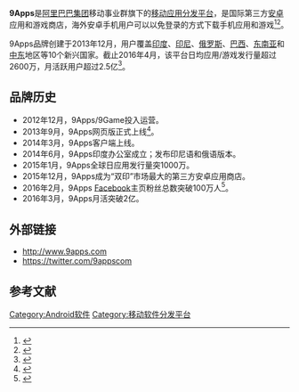 {{多個問題|
{{primarysources|time=2016-05-18T06:47:30+00:00}}
{{Notability Unreferenced |time=2016-05-25T02:27:53+00:00}}
{{advert|time=2016-05-18T06:47:30+00:00}}
}}
{{Infobox software
| name = 9Apps
| title =
| logo =
| screenshot =
| caption = 
| latest release version = 3.3.5.500
| latest release date = {{Start date and age|2019|10|10}}
| operating system = [[Android|Android]]
| website = [http://www.9apps.com 9Apps]
}}

'''9Apps'''是[[阿里巴巴集团|阿里巴巴集团]]移动事业群旗下的[[移动应用|移动应用]][[分发平台|分发平台]]，是国际第三方[[安卓|安卓]]应用和游戏商店，海外安卓手机用户可以以免登录的方式下载手机应用和游戏<ref>{{Cite web|url=http://business.9apps.com/|title=移动应用分析和移动业务合作 - 9Apps业务官网|accessdate=2016-05-18|work=business.9apps.com|archive-date=2017-03-29|archive-url=https://web.archive.org/web/20170329163028/http://business.9apps.com/|dead-url=yes}}</ref><ref>{{Cite web|url=http://gz.ifeng.com/a/20160429/4507092_1.shtml|title=UC打造一站式营销平台助中国互联网企业国际化|accessdate=2016-05-18|work=gz.ifeng.com|deadurl=yes|archiveurl=https://web.archive.org/web/20160616173555/http://gz.ifeng.com/a/20160429/4507092_1.shtml|archivedate=2016-06-16}}</ref>。

9Apps品牌创建于2013年12月，用户覆盖[[印度|印度]]、[[印尼|印尼]]、[[俄罗斯|俄罗斯]]、[[巴西|巴西]]、[[东南亚|东南亚]]和[[中东|中东]]地区等10个新兴国家。截止2016年4月，该平台日均应用/游戏发行量超过2600万，月活跃用户超过2.5亿<ref>{{Cite web|url=http://news.zol.com.cn/581/5810748.html|title=UC打造一站式营销平台助中国互联网企业国际化_厂商动态-中关村在线|accessdate=2016-05-18|work=news.zol.com.cn|archive-date=2016-05-26|archive-url=https://web.archive.org/web/20160526113124/http://news.zol.com.cn/581/5810748.html|dead-url=no}}</ref>。

== 品牌历史 ==
* 2012年12月，9Apps/9Game投入运营。
* 2013年9月，9Apps网页版正式上线<ref>{{Cite web|url=http://www.9apps.com/|title=9Apps官网|accessdate=2016-05-25|work=www.9apps.com|archive-date=2016-05-26|archive-url=https://web.archive.org/web/20160526160139/http://www.9apps.com/|dead-url=no}}</ref>。
* 2014年3月，9Apps客户端上线。
* 2014年6月，9Apps印度办公室成立；发布印尼语和俄语版本。
* 2015年1月，9Apps全球日应用发行量突1000万。
* 2015年12月，9Apps成为“双印”市场最大的第三方安卓应用商店。
* 2016年2月，9Apps [[Facebook|Facebook]]主页粉丝总数突破100万人<ref>{{Cite web|url=http://www.facebook.com/9appscom|title=9APPS|accessdate=2016-05-18|work=www.facebook.com|archive-date=2016-02-08|archive-url=https://web.archive.org/web/20160208032659/https://www.facebook.com/9appscom|dead-url=no}}</ref>。
* 2016年3月，9Apps月活突破2亿。

==外部链接==
* http://www.9apps.com{{Wayback|url=http://www.9apps.com/ |date=20160526160139 }}
* https://twitter.com/9appscom{{Wayback|url=https://twitter.com/9appscom |date=20160205105741 }} 

==参考文献==
{{Reflist|2}}

[[Category:Android软件|Category:Android软件]]
[[Category:移动软件分发平台|Category:移动软件分发平台]]